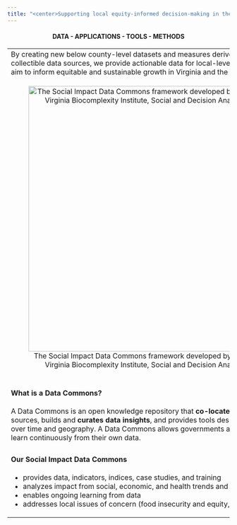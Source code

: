 ```yaml
---
title: "<center>Supporting local equity-informed decision-making in the National Capital Region</center>"
---
```


<center>
#### **DATA - APPLICATIONS - TOOLS - METHODS**
</center>

<table>
  <tr>
    <td>
    By creating new below county-level datasets and measures derived from publicly collectible data sources, we provide actionable data for local-level decision-making. We aim to inform equitable and sustainable growth in Virginia and the National Capital Region.
    </td>
  </tr>
  <tr>
    <td style="text-align: center;">
    ![The Social Impact Data Commons framework developed by the University of Virginia Biocomplexity Institute, Social and Decision Analytics Division](img/index-sdc-2.png){width="600px"}
    </td>
  </tr>
  <tr>
    <td>
    <h4>What is a Data Commons?</h4>

A Data Commons is an open knowledge repository that **co-locates** data from a variety of sources, builds and **curates data insights**, and provides tools designed to track issues over time and geography. A Data Commons allows governments and key stakeholders to learn continuously from their own data.
    </td>
  </tr>
  <tr>
    <td>
    <h4>Our Social Impact Data Commons</h4>

-   provides data, indicators, indices, case studies, and training
-   analyzes impact from social, economic, and health trends and major events
-   enables ongoing learning from data
-   addresses local issues of concern (food insecurity and equity, for example)
    </td>
  </tr>
</table>










